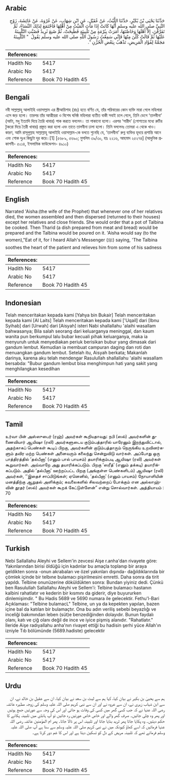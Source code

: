 ## Arabic


<div dir="rtl" lang="ar" style={{fontSize:'larger',backgroundColor:'#f8f9fa',padding:20}}>
حَدَّثَنَا يَحْيَى بْنُ بُكَيْرٍ، حَدَّثَنَا اللَّيْثُ، عَنْ عُقَيْلٍ، عَنِ ابْنِ شِهَابٍ، عَنْ عُرْوَةَ، عَنْ عَائِشَةَ، زَوْجِ النَّبِيِّ صلى الله عليه وسلم أَنَّهَا كَانَتْ إِذَا مَاتَ الْمَيِّتُ مِنْ أَهْلِهَا فَاجْتَمَعَ لِذَلِكَ النِّسَاءُ، ثُمَّ تَفَرَّقْنَ، إِلاَّ أَهْلَهَا وَخَاصَّتَهَا، أَمَرَتْ بِبُرْمَةٍ مِنْ تَلْبِينَةٍ فَطُبِخَتْ، ثُمَّ صُنِعَ ثَرِيدٌ فَصُبَّتِ التَّلْبِينَةُ عَلَيْهَا ثُمَّ قَالَتْ كُلْنَ مِنْهَا فَإِنِّي سَمِعْتُ رَسُولَ اللَّهِ صلى الله عليه وسلم يَقُولُ ‏ "‏ التَّلْبِينَةُ مَجَمَّةٌ لِفُؤَادِ الْمَرِيضِ، تَذْهَبُ بِبَعْضِ الْحُزْنِ ‏"‏‏.‏
</div>
<div style={{backgroundColor:'#f8f9fa',padding:20, marginBottom: 10}}><table> <thead> <tr> <th>References:</th> <th></th> </tr> </thead> <tbody><tr><td>Hadith No</td><td>5417</td></tr><tr><td>Arabic No</td><td>5417</td></tr><tr><td>Reference</td><td>Book 70 Hadith 45</td></tr></tbody></table></div>

## Bengali


<div dir="ltr" lang="bn" style={{fontSize:'larger',backgroundColor:'#f8f9fa',padding:20}}>
নবী সাল্লাল্লাহু আলাইহি ওয়াসাল্লাম এর স্ত্রীআয়িশাহ (রাঃ) হতে বর্ণিত যে, তাঁর পরিবারের কোন ব্যক্তি মারা গেলে মহিলারা এসে জড় হলো। তারপর তাঁর আত্মীয়রা ও বিশেষ ঘনিষ্ঠ মহিলারা ব্যতীত বাকী সবাই চলে গেলে, তিনি ডেগে ‘তালবীনা’ (আটা, মধু ইত্যাদি দিয়ে তৈরি খাবার) পাক করতে বললেন। তা পাকানো হলো। এরপর ‘সারীদ’ (গোশতের মধ্যে রুটির টুকরো দিয়ে তৈরী খাবার) প্রস্তুত করা হলো এবং তাতে তালবীনা ঢালা হলো। তিনি বললেনঃ তোমরা এ থেকে খাও। কারণ, আমি রাসূলুল্লাহ সাল্লাল্লাহু আলাইহি ওয়াসাল্লাম-কে বলতে শুনেছি যে, ‘তালবীনা’ রুগ্ন ব্যক্তির হৃদয়ে প্রশান্তি আনে এবং শোক দুঃখ কিছুটা দূর করে।[1] [৫৬৮৯, ৫৬৯০; মুসলিম ৩৯/৩০, হাঃ ২২১৬, আহমাদ ২৫২৭৪] (আধুনিক প্রকাশনী- ৫০১৪, ইসলামিক ফাউন্ডেশন- ৪৯১০)
</div>
<div style={{backgroundColor:'#f8f9fa',padding:20, marginBottom: 10}}><table> <thead> <tr> <th>References:</th> <th></th> </tr> </thead> <tbody><tr><td>Hadith No</td><td>5417</td></tr><tr><td>Arabic No</td><td>5417</td></tr><tr><td>Reference</td><td>Book 70 Hadith 45</td></tr></tbody></table></div>

## English


<div dir="ltr" lang="en" style={{fontSize:'larger',backgroundColor:'#f8f9fa',padding:20}}>
Narrated 'Aisha:(the wife of the Prophet) that whenever one of her relatives died, the women assembled and then dispersed (returned to their houses) except her relatives and close friends. She would order that a pot of Talbina be cooked. Then Tharid (a dish prepared from meat and bread) would be prepared and the Talbina would be poured on it. 'Aisha would say (to the women),"Eat of it, for I heard Allah's Messenger (ﷺ) saying, 'The Talbina soothes the heart of the patient and relieves him from some of his sadness
</div>
<div style={{backgroundColor:'#f8f9fa',padding:20, marginBottom: 10}}><table> <thead> <tr> <th>References:</th> <th></th> </tr> </thead> <tbody><tr><td>Hadith No</td><td>5417</td></tr><tr><td>Arabic No</td><td>5417</td></tr><tr><td>Reference</td><td>Book 70 Hadith 45</td></tr></tbody></table></div>

## Indonesian


<div dir="ltr" lang="id" style={{fontSize:'larger',backgroundColor:'#f8f9fa',padding:20}}>
Telah menceritakan kepada kami [Yahya bin Bukair] Telah menceritakan kepada kami [Al Laits] Telah menceritakan kepada kami ['Uqail] dari [Ibnu Syihab] dari [Urwah] dari [Aisyah] isteri Nabi shallallahu 'alaihi wasallam bahwasanya; Bila salah seorang dari keluarganya meninggal, dan kaum wanita pun berkumpul lalu bubar kecuali pihak keluarganya, maka ia menyuruh untuk menyediakan periuk berisikan bubur yang dimasak dari gandum lembut. Kemudian ia membuat campuran daging dan roti dan menuangkan gandum lembut. Setelah itu, Aisyah berkata; Makanlah darinya, karena aku telah mendengar Rasulullah shallallahu 'alaihi wasallam bersabda: "Bubur gandum lembut bisa menghimpun hati yang sakit yang menghilangkan kesedihan
</div>
<div style={{backgroundColor:'#f8f9fa',padding:20, marginBottom: 10}}><table> <thead> <tr> <th>References:</th> <th></th> </tr> </thead> <tbody><tr><td>Hadith No</td><td>5417</td></tr><tr><td>Arabic No</td><td>5417</td></tr><tr><td>Reference</td><td>Book 70 Hadith 45</td></tr></tbody></table></div>

## Tamil


<div dir="ltr" lang="ta" style={{fontSize:'larger',backgroundColor:'#f8f9fa',padding:20}}>
உர்வா பின் அஸ்ஸுபைர் (ரஹ்) அவர்கள் கூறியதாவது: நபி (ஸல்) அவர்களின் துணைவியார் ஆயிஷா (ரலி) அவர்களுடைய குடும்பத்தாரில் யாரேனும் இறந்துவிட்டால், அதற்காகப் பெண்கள் கூடிப் பிறகு, அவர்களின் குடும்பத்தாரும் நெருங்கிய உறவினர்களும் தவிர மற்ற பெண்கள் அனைவரும் கலைந்து சென்றுவிடு வார்கள். அப்போது ஒரு பாத்திரத்தில் ‘தல்பீனா’ (எனும் பால் பாயசம்) தயாரிக்கும்படி ஆயிஷா (ரலி) அவர்கள் கூறுவார்கள். அவ்வாறே அது தயாரிக்கப்படும். பிறகு ‘ஸரீத்’ (எனும் தக்கடி) தயாரிக்கப்படும். அதில் ‘தல்பீனா’ ஊற்றப்பட்ட பிறகு (அங்குள்ள பெண்களிடம்) ஆயிஷா (ரலி) அவர்கள், ‘‘இதைச் சாப்பிடுங்கள்; ஏனெனில், ‘தல்பீனா’ (எனும் பாயசம்) நோயாளியின் மனத்திற்கு ஆறுதல் அளிக்கும்; கவலைகளில் சிலவற்றைப் போக்கும் என அல்லாஹ்வின் தூதர் (ஸல்) அவர்கள் கூறக் கேட்டுள்ளேன்” என்று சொல்வார்கள். அத்தியாயம் : 70
</div>
<div style={{backgroundColor:'#f8f9fa',padding:20, marginBottom: 10}}><table> <thead> <tr> <th>References:</th> <th></th> </tr> </thead> <tbody><tr><td>Hadith No</td><td>5417</td></tr><tr><td>Arabic No</td><td>5417</td></tr><tr><td>Reference</td><td>Book 70 Hadith 45</td></tr></tbody></table></div>

## Turkish


<div dir="ltr" lang="tr" style={{fontSize:'larger',backgroundColor:'#f8f9fa',padding:20}}>
Nebi Sallallahu Aleyhi ve Sellem'in zevcesi Aişe r.anha'dan rivayete göre: Yakınlarından birisi öldüğü için kadınlar bu amaçla toplanıp bir araya geldikten sonra -onun akrabaları ve özel yakınları dışında- dağıldıklarında bir çömlek içinde bir telbıne bulamacı pişirilmesini emretti. Daha sonra da tirit yapıldı. Telbine onunüzerine döküldükten sonra: Bundan yiyiniz dedi. Çünkü ben Rasulullah Sallallahu Aleyhi ve Sellem'i: Telbine bulamacı hastanın kalbini rahatlatır ve kederin bir kısmını da giderir, diye buyururken dinlemişimdir. " Bu Hadis 5689 ve 5690 numara ile gelecektir. Fethu'l-Bari Açıklaması: "Telbine bulamacL" Telbine, un ya da kepekten yapılan, bazen içine bal da katılan bir bulamaçtır. Ona bu adın veriliş sebebi beyazlığı ve inceliği bakımından leben (süt)e benzediğinden dolayıdır. Bunun faydalı olanı, katı ve çiğ olanı değil de ince ve iyice pişmiş alanıdır. "Rahatlatır." İleride Aişe radıyallahu anha'nın rivayet ettiği bu hadisin şerhi yüce Allah'ın izniyle Tıb bölümünde (5689.hadiste) gelecektir
</div>
<div style={{backgroundColor:'#f8f9fa',padding:20, marginBottom: 10}}><table> <thead> <tr> <th>References:</th> <th></th> </tr> </thead> <tbody><tr><td>Hadith No</td><td>5417</td></tr><tr><td>Arabic No</td><td>5417</td></tr><tr><td>Reference</td><td>Book 70 Hadith 45</td></tr></tbody></table></div>

## Urdu


<div dir="rtl" lang="ur" style={{fontSize:'larger',backgroundColor:'#f8f9fa',padding:20}}>
ہم سے یحییٰ بن بکیر نے بیان کیا، کہا ہم سے لیث بن سعد نے بیان کیا، ان سے عقیل بن خالد نے، ان سے ابن شہاب زہری نے، ان سے عروہ نے اور ان سے نبی کریم صلی اللہ علیہ وسلم کی زوجہ مطہرہ عائشہ رضی اللہ عنہا نے کہ جب کسی گھر میں کسی کی وفات ہو جاتی اور اس کی وجہ سے عورتیں جمع ہوتیں اور پھر وہ چلی جاتیں۔ صرف گھر والے اور خاص خاص عورتیں رہ جاتیں تو آپ ہانڈی میں تلبینہ پکانے کا حکم دیتیں۔ وہ پکایا جاتا پھر ثرید بنایا جاتا اور تلبینہ اس پر ڈالا جاتا۔ پھر ام المؤمنین عائشہ رضی اللہ عنہا فرماتیں کہ اسے کھاؤ کیونکہ میں نے نبی کریم صلی اللہ علیہ وسلم سے سنا ہے آپ صلی اللہ علیہ وسلم فرماتے تھے کہ تلبینہ مریض کے دل کو تسکین دیتا ہے اور اس کا غم دور کرتا ہے۔
</div>
<div style={{backgroundColor:'#f8f9fa',padding:20, marginBottom: 10}}><table> <thead> <tr> <th>References:</th> <th></th> </tr> </thead> <tbody><tr><td>Hadith No</td><td>5417</td></tr><tr><td>Arabic No</td><td>5417</td></tr><tr><td>Reference</td><td>Book 70 Hadith 45</td></tr></tbody></table></div>